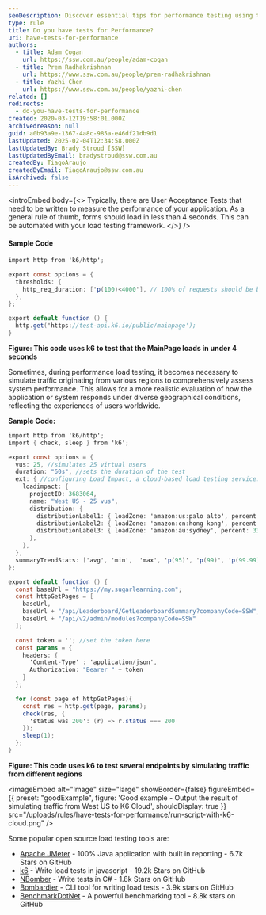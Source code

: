 ```yaml
---
seoDescription: Discover essential tips for performance testing using tools like k6, Apache JMeter, and NBomber to ensure your application meets user expectations.
type: rule
title: Do you have tests for Performance?
uri: have-tests-for-performance
authors:
  - title: Adam Cogan
    url: https://ssw.com.au/people/adam-cogan
  - title: Prem Radhakrishnan
    url: https://www.ssw.com.au/people/prem-radhakrishnan
  - title: Yazhi Chen
    url: https://www.ssw.com.au/people/yazhi-chen
related: []
redirects:
  - do-you-have-tests-for-performance
created: 2020-03-12T19:58:01.000Z
archivedreason: null
guid: a0b93a9e-1367-4a8c-985a-e46df21db9d1
lastUpdated: 2025-02-04T12:34:58.000Z
lastUpdatedBy: Brady Stroud [SSW]
lastUpdatedByEmail: bradystroud@ssw.com.au
createdBy: TiagoAraujo
createdByEmail: TiagoAraujo@ssw.com.au
isArchived: false
---
```

<introEmbed
  body={<>
Typically, there are User Acceptance Tests that need to be written to measure the performance of your application. As a general rule of thumb, forms should load in less than 4 seconds. This can be automated with your load testing framework.
  </>}
/>
#### Sample Code

``` cs
import http from 'k6/http';

export const options = {
  thresholds: {
    http_req_duration: ['p(100)<4000'], // 100% of requests should be below 4000ms
  },
};

export default function () {
  http.get('https://test-api.k6.io/public/mainpage');
}

```

**Figure: This code uses k6 to test that the MainPage loads in under 4 seconds**

Sometimes, during performance load testing, it becomes necessary to simulate traffic originating from various regions to comprehensively assess system performance. This allows for a more realistic evaluation of how the application or system responds under diverse geographical conditions, reflecting the experiences of users worldwide.

**Sample Code:**

``` cs
import http from 'k6/http';
import { check, sleep } from 'k6';

export const options = {
  vus: 25, //simulates 25 virtual users
  duration: "60s", //sets the duration of the test
  ext: { //configuring Load Impact, a cloud-based load testing service.
    loadimpact: {
      projectID: 3683064,
      name: "West US - 25 vus",
      distribution: {
        distributionLabel1: { loadZone: 'amazon:us:palo alto', percent: 34 },
        distributionLabel2: { loadZone: 'amazon:cn:hong kong', percent: 33 },
        distributionLabel3: { loadZone: 'amazon:au:sydney', percent: 33 },
      },
    },
  },
  summaryTrendStats: ['avg', 'min',  'max', 'p(95)', 'p(99)', 'p(99.99)'],
};

export default function () {
  const baseUrl = "https://my.sugarlearning.com";
  const httpGetPages = [
    baseUrl,
    baseUrl + "/api/Leaderboard/GetLeaderboardSummary?companyCode=SSW",
    baseUrl + "/api/v2/admin/modules?companyCode=SSW"
  ];

  const token = ''; //set the token here
  const params = {
    headers: {
      'Content-Type' : 'application/json',
      Authorization: "Bearer " + token
    }
  };

  for (const page of httpGetPages){
    const res = http.get(page, params);
    check(res, {
      'status was 200': (r) => r.status === 200
    });
    sleep(1);
  };
}
```

**Figure: This code uses k6 to test several endpoints by simulating traffic from different regions**

<imageEmbed
  alt="Image"
  size="large"
  showBorder={false}
  figureEmbed={{
    preset: "goodExample",
    figure: 'Good example - Output the result of simulating traffic from West US to K6 Cloud',
    shouldDisplay: true
  }}
  src="/uploads/rules/have-tests-for-performance/run-script-with-k6-cloud.png"
/>

Some popular open source load testing tools are:

* [Apache JMeter](https://jmeter.apache.org) - 100% Java application with built in reporting - 6.7k Stars on GitHub
* [k6](https://k6.io/open-source) - Write load tests in javascript - 19.2k Stars on GitHub
* [NBomber](https://github.com/PragmaticFlow/NBomber) - Write tests in C# - 1.8k Stars on GitHub
* [Bombardier](https://github.com/codesenberg/bombardier) - CLI tool for writing load tests - 3.9k stars on GitHub
* [BenchmarkDotNet](https://github.com/dotnet/BenchmarkDotNet) - A powerful benchmarking tool - 8.8k stars on GitHub
